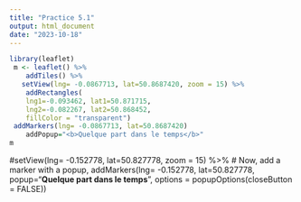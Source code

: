```yaml
---
title: "Practice 5.1"
output: html_document
date: "2023-10-18"
---
```


```r
library(leaflet)
 m <- leaflet() %>%
    addTiles() %>% 
   setView(lng= -0.0867713, lat=50.8687420, zoom = 15) %>%
    addRectangles(
    lng1=-0.093462, lat1=50.871715,
    lng2=-0.082267, lat2=50.868452,
    fillColor = "transparent")
 addMarkers(lng= -0.0867713, lat=50.8687420)
    addPopup="<b>Quelque part dans le temps</b>"
m
```
#setView(lng= -0.152778, lat=50.827778, zoom = 15) %>%
# Now, add a marker with a popup,
    addMarkers(lng= -0.152778, lat=50.827778, popup="<b>Quelque part dans le temps</b>", options = popupOptions(closeButton = FALSE))
